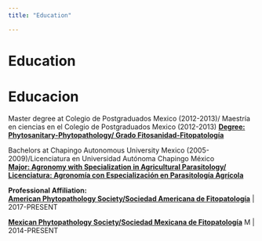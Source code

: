 ```yaml
---
title: "Education"

---
```


# Education 
# Educacion
  
Master degree  at Colegio de Postgraduados Mexico (2012-2013)/ Maestría en ciencias en el Colegio de Postgraduados Mexico (2012-2013) [**Degree: Phytosanitary-Phytopathology/ Grado Fitosanidad-Fitopatología**](https://www.colpos.mx/wb/index.php/campus-montecillo/posgrados/fitosanidad/fitopatologia)

Bachelors at Chapingo Autonomous University Mexico (2005-
2009)/Licenciatura en Universidad Autónoma Chapingo México   
[**Major: Agronomy with Specialization in Agricultural Parasitology/ Licenciatura: Agronomía con Especialización en Parasitología Agrícola**](http://parasitologia.chapingo.mx)

**Professional Affiliation:**  
[**American Phytopathology Society/Sociedad Americana de Fitopatología**](http://www.apsnet.org/Pages/default.aspx)
 | 2017-PRESENT      

[**Mexican Phytopathology Society/Sociedad Mexicana de Fitopatología**](http://rmf.smf.org.mx)
M | 2014-PRESENT
